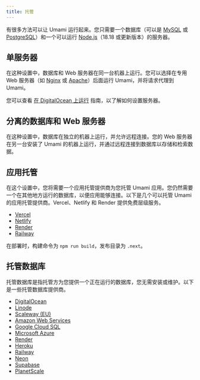 ```yaml
---
title: 托管
---
```


有很多方法可以让 Umami 运行起来。您只需要一个数据库（可以是 [MySQL](https://www.mysql.com/) 或 [PostgreSQL](https://www.postgresql.org/)）和一个可以运行 [Node.js](https://nodejs.org/)（18.18 或更新版本）的服务器。

## 单服务器

在这种设置中，数据库和 Web 服务器在同一台机器上运行。您可以选择在专用 Web 服务器（如 [Nginx](https://www.nginx.com/) 或 [Apache](https://httpd.apache.org/)）后面运行 Umami，并将请求代理到 Umami。

您可以查看 [在 DigitalOcean 上运行](/docs/guides/running-on-digitalocean) 指南，以了解如何设置服务器。

## 分离的数据库和 Web 服务器

在这种设置中，数据库在独立的机器上运行，并允许远程连接。您的 Web 服务器在另一台安装了 Umami 的机器上运行，并通过远程连接到数据库以存储和检索数据。

## 应用托管

在这个设置中，您将需要一个应用托管提供商为您托管 Umami 应用。您仍然需要一个在其他地方运行的数据库，以便应用能够连接。以下是几个可以托管 Umami 的应用托管提供商。Vercel、Netlify 和 Render 提供免费层级服务。

- [Vercel](https://vercel.com/)
- [Netlify](https://www.netlify.com/)
- [Render](https://render.com/)
- [Railway](https://railway.app/)

在部署时，构建命令为 `npm run build`，发布目录为 `.next`。

## 托管数据库

托管数据库是指托管方为您提供一个正在运行的数据库，您无需安装或维护。以下是一些托管数据库提供商。

- [DigitalOcean](https://www.digitalocean.com/products/managed-databases/)
- [Linode](https://www.linode.com/products/databases/)
- [Scaleway (EU)](https://www.scaleway.com/en/database/)
- [Amazon Web Services](https://aws.amazon.com/products/databases/)
- [Google Cloud SQL](https://cloud.google.com/sql/)
- [Microsoft Azure](https://azure.microsoft.com/en-us/services/#databases)
- [Render](https://render.com/pricing#databases)
- [Heroku](https://www.heroku.com/postgres)
- [Railway](https://docs.railway.app/databases/postgresql/)
- [Neon](https://neon.com)
- [Supabase](https://supabase.com/database)
- [PlanetScale](https://planetscale.com/)